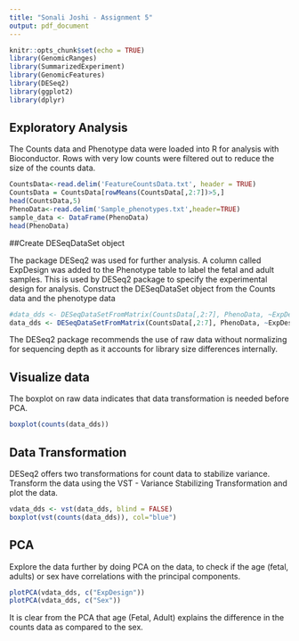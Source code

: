```yaml
---
title: "Sonali Joshi - Assignment 5"
output: pdf_document
---
```


```r
knitr::opts_chunk$set(echo = TRUE)
library(GenomicRanges)
library(SummarizedExperiment)
library(GenomicFeatures)
library(DESeq2)
library(ggplot2)
library(dplyr)
```

## Exploratory Analysis
The Counts data and Phenotype data were loaded into R for analysis with Bioconductor.
Rows with very low counts were filtered out to reduce the size of the counts data.
```r
CountsData<-read.delim('FeatureCountsData.txt', header = TRUE)
CountsData = CountsData[rowMeans(CountsData[,2:7])>5,]
head(CountsData,5)
PhenoData<-read.delim('Sample_phenotypes.txt',header=TRUE)
sample_data <- DataFrame(PhenoData)
head(PhenoData)

```

##Create DESeqDataSet object

The package DESeq2 was used for further analysis. A column called ExpDesign was added to the Phenotype table to label the fetal and adult samples. This is used by DESeq2 package to specify the experimental design for analysis. 
Construct the DESeqDataSet object from the Counts data and the phenotype data

```r
#data_dds <- DESeqDataSetFromMatrix(CountsData[,2:7], PhenoData, ~ExpDesign)
data_dds <- DESeqDataSetFromMatrix(CountsData[,2:7], PhenoData, ~ExpDesign)
```

The DESeq2 package recommends the use of raw data without normalizing for sequencing depth as it accounts for library size differences internally.

## Visualize data

The boxplot on raw data indicates that data transformation is needed before PCA.
```r

boxplot(counts(data_dds))

```
## Data Transformation
DESeq2 offers two transformations for count data to stabilize variance. Transform the data using the VST - Variance Stabilizing Transformation and plot the data.

```r
vdata_dds <- vst(data_dds, blind = FALSE)
boxplot(vst(counts(data_dds)), col="blue")

```


## PCA
Explore the data further by doing PCA on the data, to check if the age (fetal, adults) or sex have correlations with the principal components.

```r
plotPCA(vdata_dds, c("ExpDesign"))
plotPCA(vdata_dds, c("Sex"))
```

It is clear from the PCA that age (Fetal, Adult) explains the difference in the counts data as compared to the sex.

